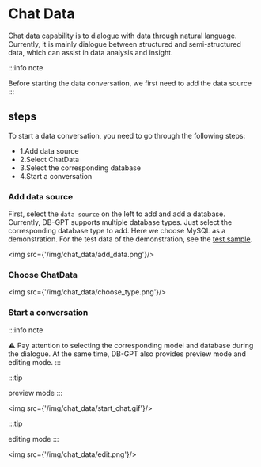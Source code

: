 # Chat Data
Chat data capability is to dialogue with data through natural language. Currently, it is mainly dialogue between structured and semi-structured data, which can assist in data analysis and insight.

:::info note

Before starting the data conversation, we first need to add the data source
:::

## steps

To start a data conversation, you need to go through the following steps:
- 1.Add data source
- 2.Select ChatData
- 3.Select the corresponding database
- 4.Start a conversation


### Add data source

First, select the `data source` on the left to add and add a database. Currently, DB-GPT supports multiple database types. Just select the corresponding database type to add. Here we choose MySQL as a demonstration. For the test data of the demonstration, see the [test sample](https://github.com/eosphoros-ai/DB-GPT/tree/main/docker/examples/sqls).

<img src={'/img/chat_data/add_data.png'}/>


### Choose ChatData

<img src={'/img/chat_data/choose_type.png'}/>


### Start a conversation


:::info note

⚠️ Pay attention to selecting the corresponding model and database during the dialogue. At the same time, DB-GPT also provides preview mode and editing mode.
:::


:::tip

preview mode
:::

<img src={'/img/chat_data/start_chat.gif'}/>


:::tip

editing mode
:::


<img src={'/img/chat_data/edit.png'}/>